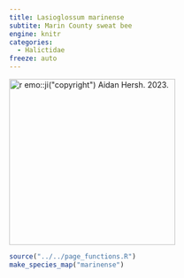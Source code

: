 ```yaml
---
title: Lasioglossum marinense
subtite: Marin County sweat bee
engine: knitr
categories:
  - Halictidae
freeze: auto
---
```

[![`r emo::ji("copyright")` Aidan Hersh. 2023.](https://inaturalist-open-data.s3.amazonaws.com/photos/317004524/large.jpg){height=300}](https://inaturalist.ca/observations/181874582)

```r
source("../../page_functions.R")
make_species_map("marinense")
```
